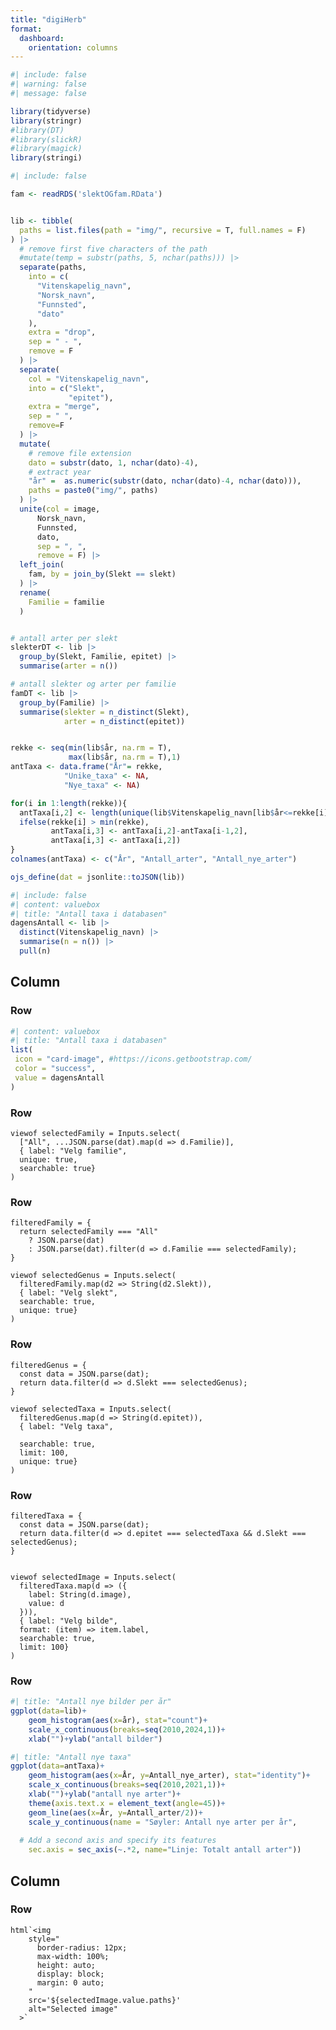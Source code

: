 ```yaml
---
title: "digiHerb"
format: 
  dashboard:
    orientation: columns
---
```


```r
#| include: false
#| warning: false
#| message: false

library(tidyverse)
library(stringr)
#library(DT)
#library(slickR)
#library(magick)
library(stringi)
```


```r
#| include: false

fam <- readRDS('slektOGfam.RData')


lib <- tibble(
  paths = list.files(path = "img/", recursive = T, full.names = F)
) |>
  # remove first five characters of the path
  #mutate(temp = substr(paths, 5, nchar(paths))) |>
  separate(paths,
    into = c(
      "Vitenskapelig_navn",
      "Norsk_navn",
      "Funnsted",
      "dato"
    ),
    extra = "drop",
    sep = " - ",
    remove = F
  ) |>
  separate(
    col = "Vitenskapelig_navn",
    into = c("Slekt", 
             "epitet"),
    extra = "merge",
    sep = " ",
    remove=F
  ) |>
  mutate(
    # remove file extension
    dato = substr(dato, 1, nchar(dato)-4),
    # extract year
    "år" =  as.numeric(substr(dato, nchar(dato)-4, nchar(dato))),
    paths = paste0("img/", paths)
  ) |>
  unite(col = image, 
      Norsk_navn,
      Funnsted,
      dato,
      sep = ", ",
      remove = F) |>
  left_join(
    fam, by = join_by(Slekt == slekt)
  ) |>
  rename(
    Familie = familie
  ) 


# antall arter per slekt
slekterDT <- lib |>
  group_by(Slekt, Familie, epitet) |>
  summarise(arter = n())

# antall slekter og arter per familie
famDT <- lib |>
  group_by(Familie) |>
  summarise(slekter = n_distinct(Slekt),
            arter = n_distinct(epitet))


rekke <- seq(min(lib$år, na.rm = T), 
             max(lib$år, na.rm = T),1)
antTaxa <- data.frame("År"= rekke,
            "Unike_taxa" <- NA,
            "Nye_taxa" <- NA)

for(i in 1:length(rekke)){
  antTaxa[i,2] <- length(unique(lib$Vitenskapelig_navn[lib$år<=rekke[i]]))
  ifelse(rekke[i] > min(rekke),  
         antTaxa[i,3] <- antTaxa[i,2]-antTaxa[i-1,2],
         antTaxa[i,3] <- antTaxa[i,2])
}
colnames(antTaxa) <- c("År", "Antall_arter", "Antall_nye_arter")

ojs_define(dat = jsonlite::toJSON(lib))
```

```r
#| include: false
#| content: valuebox
#| title: "Antall taxa i databasen"
dagensAntall <- lib |>
  distinct(Vitenskapelig_navn) |>
  summarise(n = n()) |>
  pull(n)
```




## Column {width="35%"}

### Row {height="15%"}

```r
#| content: valuebox
#| title: "Antall taxa i databasen"
list(
 icon = "card-image", #https://icons.getbootstrap.com/
 color = "success",
 value = dagensAntall
)
```

### Row {height="10%"}

```ojs
viewof selectedFamily = Inputs.select(
  ["All", ...JSON.parse(dat).map(d => d.Familie)], 
  { label: "Velg familie",
  unique: true,
  searchable: true}
)
```

### Row {height="10%"}


```ojs

filteredFamily = {
  return selectedFamily === "All" 
    ? JSON.parse(dat)                   
    : JSON.parse(dat).filter(d => d.Familie === selectedFamily); 
}

viewof selectedGenus = Inputs.select(
  filteredFamily.map(d2 => String(d2.Slekt)),
  { label: "Velg slekt",
  searchable: true,
  unique: true}
)
```

### Row {height="10%"}


```ojs

filteredGenus = {
  const data = JSON.parse(dat);
  return data.filter(d => d.Slekt === selectedGenus); 
}

viewof selectedTaxa = Inputs.select(
  filteredGenus.map(d => String(d.epitet)),
  { label: "Velg taxa",
  
  searchable: true,
  limit: 100,
  unique: true}
)
```


### Row {height="10%"}


```ojs

filteredTaxa = {
  const data = JSON.parse(dat);
  return data.filter(d => d.epitet === selectedTaxa && d.Slekt === selectedGenus); 
}


viewof selectedImage = Inputs.select(
  filteredTaxa.map(d => ({
    label: String(d.image),  
    value: d
  })),
  { label: "Velg bilde",
  format: (item) => item.label,
  searchable: true,
  limit: 100}
)
```

### Row {height="20%" .tabset}


```r
#| title: "Antall nye bilder per år"
ggplot(data=lib)+
    geom_histogram(aes(x=år), stat="count")+
    scale_x_continuous(breaks=seq(2010,2024,1))+
    xlab("")+ylab("antall bilder")
```



```r
#| title: "Antall nye taxa"
ggplot(data=antTaxa)+
    geom_histogram(aes(x=År, y=Antall_nye_arter), stat="identity")+
    scale_x_continuous(breaks=seq(2010,2021,1))+
    xlab("")+ylab("antall nye arter")+
    theme(axis.text.x = element_text(angle=45))+
    geom_line(aes(x=År, y=Antall_arter/2))+
    scale_y_continuous(name = "Søyler: Antall nye arter per år",
                       
  # Add a second axis and specify its features
    sec.axis = sec_axis(~.*2, name="Linje: Totalt antall arter"))
```







## Column {width="65%"}

### Row {height="85%"}
```ojs
html`<img 
    style="
      border-radius: 12px;
      max-width: 100%;
      height: auto;
      display: block;
      margin: 0 auto;
    "
    src='${selectedImage.value.paths}'
    alt="Selected image"
  >`
```


